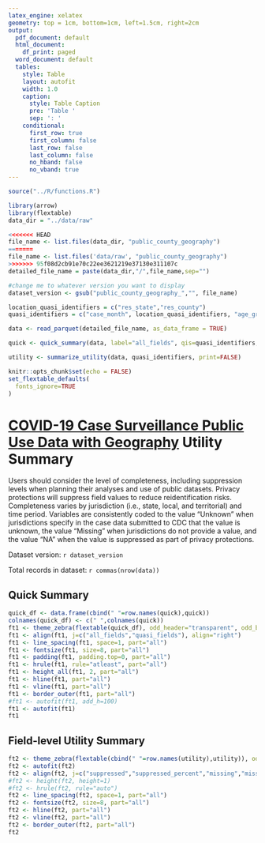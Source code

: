 ```yaml
---
latex_engine: xelatex
geometry: top = 1cm, bottom=1cm, left=1.5cm, right=2cm
output:
  pdf_document: default
  html_document:
    df_print: paged
  word_document: default
  tables:
    style: Table
    layout: autofit
    width: 1.0
    caption:
      style: Table Caption
      pre: 'Table '
      sep: ': '
    conditional:
      first_row: true
      first_column: false
      last_row: false
      last_column: false
      no_hband: false
      no_vband: true
---
```

\pagenumbering{gobble}
```r
source("../R/functions.R")

library(arrow)
library(flextable)
data_dir = "../data/raw"

<<<<<<< HEAD
file_name <- list.files(data_dir, "public_county_geography")
=======
file_name <- list.files('data/raw', "public_county_geography")
>>>>>>> 95f08d2cb91e70c22ee3621219e37130e311107c
detailed_file_name = paste(data_dir,"/",file_name,sep="")

#change me to whatever version you want to display
dataset_version <- gsub("public_county_geography_","", file_name)

location_quasi_identifiers = c("res_state","res_county")
quasi_identifiers = c("case_month", location_quasi_identifiers, "age_group","sex","race","ethnicity","death_yn")

data <- read_parquet(detailed_file_name, as_data_frame = TRUE)

quick <- quick_summary(data, label="all_fields", qis=quasi_identifiers, print=FALSE)

utility <- summarize_utility(data, quasi_identifiers, print=FALSE)

knitr::opts_chunk$set(echo = FALSE)
set_flextable_defaults(
  fonts_ignore=TRUE
)
```

# [COVID-19 Case Surveillance Public Use Data with Geography](https://data.cdc.gov/Case-Surveillance/COVID-19-Case-Surveillance-Public-Use-Data-with-Ge/n8mc-b4w4) Utility Summary

Users should consider the level of completeness, including suppression levels when planning their analyses and use of public datasets. Privacy protections will suppress field values to reduce reidentification risks. Completeness varies by jurisdiction (i.e., state, local, and territorial) and time period. Variables are consistently coded to the value "Unknown" when jurisdictions specify in the case data submitted to CDC that the value is unknown, the value "Missing" when jurisdictions do not provide a value, and the value "NA" when the value is suppressed as part of privacy protections.  

Dataset version: `r dataset_version`

Total records in dataset: `r commas(nrow(data))`

## Quick Summary
```r
quick_df <- data.frame(cbind(" "=row.names(quick),quick))
colnames(quick_df) <- c(" ",colnames(quick))
ft1 <- theme_zebra(flextable(quick_df), odd_header="transparent", odd_body="#dce4f4",even_body="transparent")
ft1 <- align(ft1, j=c("all_fields","quasi_fields"), align="right")
ft1 <- line_spacing(ft1, space=1, part="all")
ft1 <- fontsize(ft1, size=8, part="all")
ft1 <- padding(ft1, padding.top=0, part="all")
ft1 <- hrule(ft1, rule="atleast", part="all")
ft1 <- height_all(ft1, 2, part="all")
ft1 <- hline(ft1, part="all")
ft1 <- vline(ft1, part="all")
ft1 <- border_outer(ft1, part="all")
#ft1 <- autofit(ft1, add_h=100)
ft1 <- autofit(ft1)
ft1
```

## Field-level Utility Summary
```r
ft2 <- theme_zebra(flextable(cbind(" "=row.names(utility),utility)), odd_header="transparent", odd_body="#dce4f4",even_body="transparent")
ft2 <- autofit(ft2)
ft2 <- align(ft2, j=c("suppressed","suppressed_percent","missing","missing_percent"), align="right")
#ft2 <- height(ft2, height=1)
#ft2 <- hrule(ft2, rule="auto")
ft2 <- line_spacing(ft2, space=1, part="all")
ft2 <- fontsize(ft2, size=8, part="all")
ft2 <- hline(ft2, part="all")
ft2 <- vline(ft2, part="all")
ft2 <- border_outer(ft2, part="all")
ft2
```

